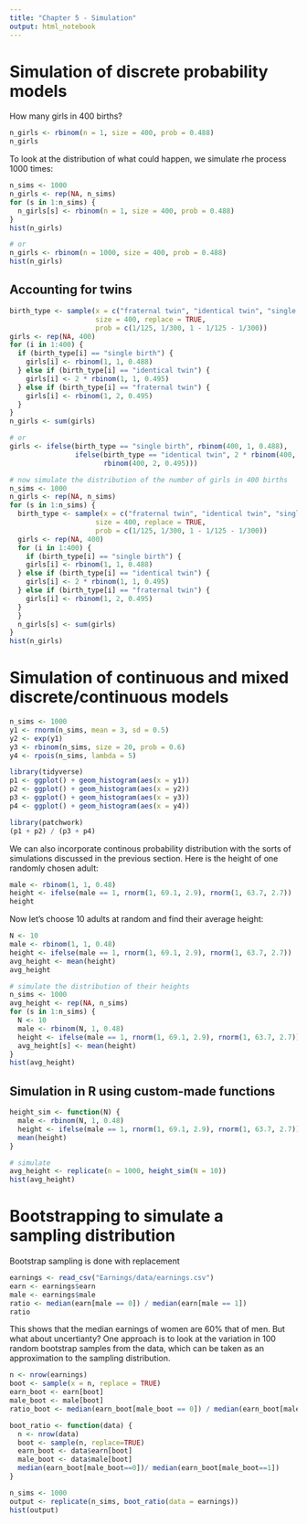 ```yaml
---
title: "Chapter 5 - Simulation"
output: html_notebook
---
```


# Simulation of discrete probability models

How many girls in 400 births?

```r
n_girls <- rbinom(n = 1, size = 400, prob = 0.488)
n_girls
```

To look at the distribution of what could happen, we simulate rhe process 1000 times:

```r
n_sims <- 1000
n_girls <- rep(NA, n_sims)
for (s in 1:n_sims) {
  n_girls[s] <- rbinom(n = 1, size = 400, prob = 0.488)
}
hist(n_girls)

# or
n_girls <- rbinom(n = 1000, size = 400, prob = 0.488)
hist(n_girls)
```

## Accounting for twins

```r
birth_type <- sample(x = c("fraternal twin", "identical twin", "single birth"),
                     size = 400, replace = TRUE, 
                     prob = c(1/125, 1/300, 1 - 1/125 - 1/300))
girls <- rep(NA, 400)
for (i in 1:400) {
  if (birth_type[i] == "single birth") {
    girls[i] <- rbinom(1, 1, 0.488)
  } else if (birth_type[i] == "identical twin") {
    girls[i] <- 2 * rbinom(1, 1, 0.495)
  } else if (birth_type[i] == "fraternal twin") {
    girls[i] <- rbinom(1, 2, 0.495)
  }
}
n_girls <- sum(girls)

# or
girls <- ifelse(birth_type == "single birth", rbinom(400, 1, 0.488),
                ifelse(birth_type == "identical twin", 2 * rbinom(400, 1, 0.495),
                       rbinom(400, 2, 0.495)))

# now simulate the distribution of the number of girls in 400 births
n_sims <- 1000
n_girls <- rep(NA, n_sims)
for (s in 1:n_sims) {
  birth_type <- sample(x = c("fraternal twin", "identical twin", "single birth"),
                     size = 400, replace = TRUE, 
                     prob = c(1/125, 1/300, 1 - 1/125 - 1/300))
  girls <- rep(NA, 400)
  for (i in 1:400) {
    if (birth_type[i] == "single birth") {
    girls[i] <- rbinom(1, 1, 0.488)
  } else if (birth_type[i] == "identical twin") {
    girls[i] <- 2 * rbinom(1, 1, 0.495)
  } else if (birth_type[i] == "fraternal twin") {
    girls[i] <- rbinom(1, 2, 0.495)
  }
  }
  n_girls[s] <- sum(girls)
}
hist(n_girls)
```

# Simulation of continuous and mixed discrete/continuous models

```r
n_sims <- 1000
y1 <- rnorm(n_sims, mean = 3, sd = 0.5)
y2 <- exp(y1)
y3 <- rbinom(n_sims, size = 20, prob = 0.6)
y4 <- rpois(n_sims, lambda = 5)

library(tidyverse)
p1 <- ggplot() + geom_histogram(aes(x = y1))
p2 <- ggplot() + geom_histogram(aes(x = y2)) 
p3 <- ggplot() + geom_histogram(aes(x = y3)) 
p4 <- ggplot() + geom_histogram(aes(x = y4)) 

library(patchwork)
(p1 + p2) / (p3 + p4)
```

We can also incorporate continous probability distribution with the sorts of simulations discussed in the previous section. Here is the height of one randomly chosen adult:

```r
male <- rbinom(1, 1, 0.48)
height <- ifelse(male == 1, rnorm(1, 69.1, 2.9), rnorm(1, 63.7, 2.7))
height
```

Now let's choose 10 adults at random and find their average height:

```r
N <- 10
male <- rbinom(1, 1, 0.48)
height <- ifelse(male == 1, rnorm(1, 69.1, 2.9), rnorm(1, 63.7, 2.7))
avg_height <- mean(height)
avg_height

# simulate the distribution of their heights
n_sims <- 1000
avg_height <- rep(NA, n_sims)
for (s in 1:n_sims) {
  N <- 10
  male <- rbinom(N, 1, 0.48)
  height <- ifelse(male == 1, rnorm(1, 69.1, 2.9), rnorm(1, 63.7, 2.7))
  avg_height[s] <- mean(height)
}
hist(avg_height)
```

## Simulation in R using custom-made functions

```r
height_sim <- function(N) {
  male <- rbinom(N, 1, 0.48)
  height <- ifelse(male == 1, rnorm(1, 69.1, 2.9), rnorm(1, 63.7, 2.7))
  mean(height)
}

# simulate
avg_height <- replicate(n = 1000, height_sim(N = 10))
hist(avg_height)
```

# Bootstrapping to simulate a sampling distribution

Bootstrap sampling is done with replacement

```r
earnings <- read_csv("Earnings/data/earnings.csv")
earn <- earnings$earn
male <- earnings$male
ratio <- median(earn[male == 0]) / median(earn[male == 1])
ratio
```

This shows that the median earnings of women are 60% that of men. But what about uncertianty? One approach is to look at the variation in 100 random bootstrap samples from the data, which can be taken as an approximation to the sampling distribution. 

```r
n <- nrow(earnings)
boot <- sample(x = n, replace = TRUE)
earn_boot <- earn[boot]
male_boot <- male[boot]
ratio_boot <- median(earn_boot[male_boot == 0]) / median(earn_boot[male_boot == 1])

boot_ratio <- function(data) {  
  n <- nrow(data)  
  boot <- sample(n, replace=TRUE)  
  earn_boot <- data$earn[boot]  
  male_boot <- data$male[boot]  
  median(earn_boot[male_boot==0])/ median(earn_boot[male_boot==1])  
}

n_sims <- 1000
output <- replicate(n_sims, boot_ratio(data = earnings))
hist(output)
```

